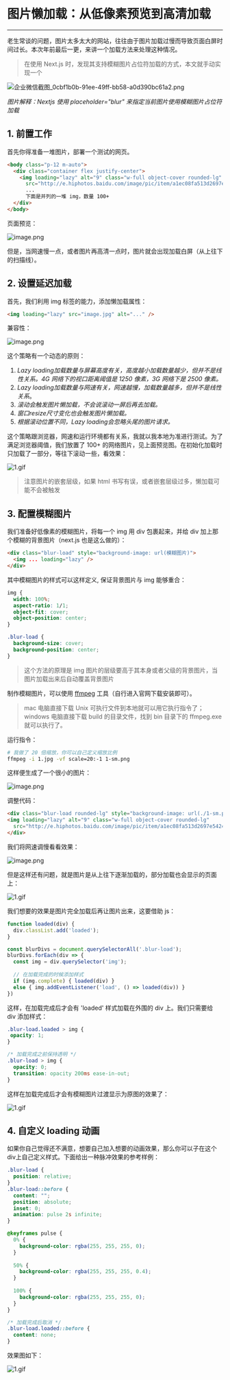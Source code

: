 # 图片懒加载：从低像素预览到高清加载

---

老生常谈的问题，图片太多太大的网站，往往由于图片加载过慢而导致页面白屏时间过长。本次年前最后一更，来讲一个加载方法来处理这种情况。

> 在使用 Next.js 时，发现其支持模糊图片占位符加载的方式，本文就手动实现一个


![企业微信截图_0cbf1b0b-91ee-49ff-bb58-a0d390bc61a2.png](/images/2024-2-7/2024-2-7-1.png)

*图片解释：Nextjs 使用 placeholder="blur" 来指定当前图片使用模糊图片占位符加载*

## 1. 前置工作

首先你得准备一堆图片，部署一个测试的网页。

```html
<body class="p-12 m-auto">
  <div class="container flex justify-center">
    <img loading="lazy" alt="9" class="w-full object-cover rounded-lg"
      src="http://e.hiphotos.baidu.com/image/pic/item/a1ec08fa513d2697e542494057fbb2fb4316d81e.jpg" />
      ...
      下面是并列的一堆 img，数量 100+
  </div>
</body>
```

页面预览：


![image.png](/images/2024-2-7/2024-2-7-2.png)

但是，当网速慢一点，或者图片再高清一点时，图片就会出现加载白屏（从上往下的扫描线）。

## 2. 设置延迟加载

首先，我们利用 img 标签的能力，添加懒加载属性：

```html
<img loading="lazy" src="image.jpg" alt="..." />
```

兼容性：

![image.png](/images/2024-2-7/2024-2-7-3.png)


这个策略有一个动态的原则：

1. *Lazy loading加载数量与屏幕高度有关，高度越小加载数量越少，但并不是线性关系。4G 网络下的视口距离阈值是 1250 像素，3G 网络下是 2500 像素。*
2. *Lazy loading加载数量与网速有关，网速越慢，加载数量越多，但并不是线性关系*。
3. *滚动会触发图片懒加载，不会说滚动一屏后再去加载。*
4. *窗口resize尺寸变化也会触发图片懒加载。*
5. *根据滚动位置不同，Lazy loading会忽略头尾的图片请求。*

这个策略跟浏览器，网速和运行环境都有关系，我就以我本地为准进行测试。为了满足浏览器阈值，我们放置了 100+ 的网络图片，见上面预览图。在初始化加载时只加载了一部分，等往下滚动一些，看效果：

![1.gif](/images/2024-2-7/2024-2-7-4.gif)


> 注意图片的嵌套层级，如果 html 书写有误，或者嵌套层级过多，懒加载可能不会被触发

## 3. 配置模糊图片

我们准备好低像素的模糊图片，将每一个 img 用 div 包裹起来，并给 div 加上那个模糊的背景图片（next.js 也是这么做的）：
 
```html
<div class="blur-load" style="background-image: url(模糊图片)">
  <img ... loading="lazy" />
</div>
```

其中模糊图片的样式可以这样定义, 保证背景图片与 img 能够重合：

```css
img {
  width: 100%;
  aspect-ratio: 1/1;
  object-fit: cover;
  object-position: center;
}

.blur-load {
  background-size: cover;
  background-position: center;
}
```

> 这个方法的原理是 img 图片的层级要高于其本身或者父级的背景图片，当图片加载出来后自动覆盖背景图片

制作模糊图片，可以使用 [ffmpeg](https://ffmpeg.org/) 工具（自行进入官网下载安装即可）。

> mac 电脑直接下载 Unix 可执行文件到本地就可以用它执行指令了；windows 电脑直接下载 build 的目录文件，找到 bin 目录下的 ffmpeg.exe 就可以执行了。

运行指令：

```sh
# 我做了 20 倍缩放，你可以自己定义缩放比例
ffmpeg -i 1.jpg -vf scale=20:-1 1-sm.png
```

这样便生成了一个很小的图片：


![image.png](/images/2024-2-7/2024-2-7-5.png)

调整代码：

```html
<div class="blur-load rounded-lg" style="background-image: url(./1-sm.png)">
<img loading="lazy" alt="9" class="w-full object-cover rounded-lg"
  src="http://e.hiphotos.baidu.com/image/pic/item/a1ec08fa513d2697e542494057fbb2fb4316d81e.jpg">
</div>
```

我们将网速调慢看看效果：


![image.png](/images/2024-2-7/2024-2-7-6.png)

但是这样还有问题，就是图片是从上往下逐渐加载的，部分加载也会显示的页面上：


![1.gif](/images/2024-2-7/2024-2-7-7.gif)

我们想要的效果是图片完全加载后再让图片出来，这要借助 js：

```js
function loaded(div) {
  div.classList.add('loaded');
}

const blurDivs = document.querySelectorAll('.blur-load');
blurDivs.forEach(div => {
  const img = div.querySelector('img');
  
  // 在加载完成的时候添加样式
  if (img.complete) { loaded(div) }
  else { img.addEventListener('load', () => loaded(div)) }
})
```

这样，在加载完成后才会有 'loaded' 样式加载在外围的 div 上。我们只需要给 div 添加样式：

```css
.blur-load.loaded > img {
 opacity: 1;
}

/* 加载完成之前保持透明 */
.blur-load > img {
  opacity: 0;
  transition: opacity 200ms ease-in-out;
}
```

这样在加载完成后才会有模糊图片过渡显示为原图的效果了：


![1.gif](/images/2024-2-7/2024-2-7-8.gif)

## 4. 自定义 loading 动画

如果你自己觉得还不满意，想要自己加入想要的动画效果，那么你可以子在这个div上自己定义样式。下面给出一种脉冲效果的参考样例：

```css
.blur-load {
  position: relative;
}
.blur-load::before {
  content: "";
  position: absolute;
  inset: 0;
  animation: pulse 2s infinite;
}

@keyframes pulse {
  0% {
    background-color: rgba(255, 255, 255, 0);
  }
  
  50% {
    background-color: rgba(255, 255, 255, 0.4);
  }
  
  100% {
    background-color: rgba(255, 255, 255, 0);
  }
}

/* 加载完成后取消 */
.blur-load.loaded::before {
  content: none;
}
```
效果图如下：


![1.gif](/images/2024-2-7/2024-2-7-9.gif)


